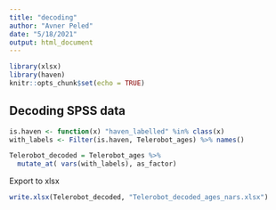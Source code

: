 ---
title: "decoding"
author: "Avner Peled"
date: "5/18/2021"
output: html_document
---

```{r setup, include=FALSE}
library(xlsx)
library(haven)
knitr::opts_chunk$set(echo = TRUE)
```

## Decoding SPSS data

```{r}
is.haven <- function(x) "haven_labelled" %in% class(x)
with_labels <- Filter(is.haven, Telerobot_ages) %>% names()
```


```{r}
Telerobot_decoded = Telerobot_ages %>%
  mutate_at( vars(with_labels), as_factor)
```

Export to xlsx
```{r}
write.xlsx(Telerobot_decoded, "Telerobot_decoded_ages_nars.xlsx")
```


